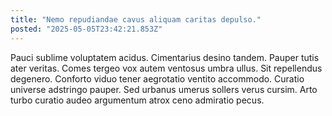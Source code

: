 ```yaml
---
title: "Nemo repudiandae cavus aliquam caritas depulso."
posted: "2025-05-05T23:42:21.853Z"
---
```


Pauci sublime voluptatem acidus. Cimentarius desino tandem. Pauper tutis ater veritas.
Comes tergeo vox autem ventosus umbra ullus. Sit repellendus degenero. Conforto viduo tener aegrotatio ventito accommodo.
Curatio universe adstringo pauper. Sed urbanus umerus sollers verus cursim. Arto turbo curatio audeo argumentum atrox ceno admiratio pecus.
